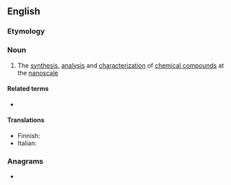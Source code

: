 ==English==

===Etymology===
{{prefix|en|nano|chemistry}}

===Noun===
{{wikipedia}}
{{en-noun|-}}

# {{lb|en|chemistry}} The [[synthesis]], [[analysis]] and [[characterization]] of [[chemical compound]]s at the [[nanoscale]]

====Related terms====
* {{l|en|nanochemist}}

====Translations====
{{trans-top}}
* Finnish: {{t|fi|nanokemia}}
* Italian: {{t+|it|nanochimica|f}}
{{trans-mid}}
{{trans-bottom}}

===Anagrams===
* {{anagrams|en|a=acehimnnorsty|neothramycins}}